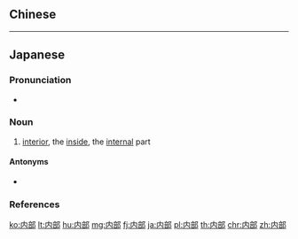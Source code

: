 {{also|內部}}
==Chinese==
{{zh-see|內部}}

----

==Japanese==
{{ja-kanjitab|ない|ぶ|yomi=o}}

===Pronunciation===
* {{ja-pron|ないぶ|y=o|acc=1|acc_ref=NHK}}

===Noun===
{{ja-noun|ないぶ|kyu=內部}}

# [[interior]], the [[inside]], the [[internal]] part

====Antonyms====
* {{ja-r|外部|がいぶ}}

===References===
<references/>

[[ko:内部]]
[[lt:内部]]
[[hu:内部]]
[[mg:内部]]
[[fj:内部]]
[[ja:内部]]
[[pl:内部]]
[[th:内部]]
[[chr:内部]]
[[zh:内部]]